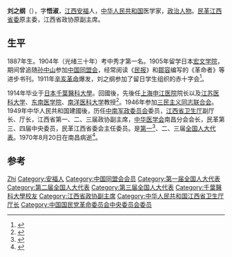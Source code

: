 {{Infobox officeholder
| 姓名     = 刘之纲
| 性別     = 男
| 出生日期 = 1887年
| 出生地點 = [[江西省|江西省]][[安福县|安福县]]
| 逝世日期 = 1970年8月20日
| 逝世地點 = 江西省[[南昌市|南昌市]]
| 母校     = [[千葉醫科大學|千葉醫科大學]]
| 政党     = [[中国国民党革命委员会|中国国民党革命委员会]]
}}
'''刘之纲'''（{{bd|1887年||1970年|8月20日|catIdx=Liu}}），字'''悟淑'''，[[江西省|江西]][[安福县|安福]]人，[[中华人民共和国|中华人民共和国]]医学家，[[政治人物|政治人物]]。[[民革江西省委|民革江西省委]]原主委，江西省政协原副主席。
==生平==
1887年生。1904年（光绪三十年）考中秀才第一名。1905年留学日本[[弘文学院|宏文学院]]，期间曾追随[[孙中山|孙中山]]参加[[中国同盟会|中国同盟会]]，经常阅读《[[民报|民报]]》和[[鄒容|鄒容]]编写的《革命者》等进步书刊。1911年[[辛亥革命|辛亥革命]]爆发，刘之纲参加了留日学生组织的赤十字会<ref>{{cite book |editor=吉安市地方志办公室 |title=《吉安人物》 |date=2004 |publisher=方志出版社 |isbn=7801921712 |page=127}}</ref>。

1914年毕业于[[日本|日本]][[千葉醫科大學|千葉醫科大學]]。回國後，先後任[[上海申江医院|上海申江医院]]院长以及[[江苏医科大学|江苏医科大学]]、[[东南医学院|东南医学院]]、[[南洋医科大学|南洋医科大学]]教授<ref>{{Cite web|title=刘之纲|url=http://www.huaxia.com/lasd/hxrwk/ddrw/dl/2003/09/493544.html|accessdate=2019-05-06|publisher=华夏经纬网|archive-date=2020-07-20|archive-url=https://web.archive.org/web/20200720211535/http://www.huaxia.com/lasd/hxrwk/ddrw/dl/2003/09/493544.html|dead-url=no}}</ref>。1946年参加[[三民主义同志联合会|三民主义同志联合会]]。1949年中华人民共和国建國後，历任[[中南军政委员会|中南军政委员会]]委员，[[江西省卫生厅|江西省卫生厅]]副厅长、厅长，江西省第一、二、三届政协副主席，[[中华医学会|中华医学会]]南昌分会会长，民革第三、四届中央委员，民革江西省委会主任委员。是[[第一届全国人民代表大会代表名单|第一]]<ref>{{cite book|author=全国人民代表大会常务委员会办公厅|title=中华人民共和国第一届全国人民代表大会代表名单|year=1955年|publisher=全国人民代表大会常务委员会办公厅|url=http://book.ucdrs.superlib.net/views/specific/2929/bookDetail.jsp?dxNumber=000005772167&d=546843D0AE2464CD1C95896344A85614&fenlei=04070402|access-date=2015-01-25|archive-date=2019-01-24|archive-url=https://web.archive.org/web/20190124105450/http://book.ucdrs.superlib.net/views/specific/2929/bookDetail.jsp?dxNumber=000005772167&d=546843D0AE2464CD1C95896344A85614&fenlei=04070402|dead-url=no}}</ref>、二、三届[[全国人大代表|全国人大代表]]。1970年8月20日在南昌病逝<ref>{{cite book |editor=江西省政协志编纂委员会 |title=《江西省政协志》 |date=1999 |location=[[合肥|合肥]] |publisher=[[黄山书社|黄山书社]] |isbn=7806304193 |page=207}}</ref>。

==参考==
{{reflist}}
{{Authority control}}
{{DEFAULTSORT:Liu}}
[[Category:劉姓|Zhi]]
[[Category:安福人|Category:安福人]]
[[Category:中国同盟会会员|Category:中国同盟会会员]]
[[Category:第一届全国人大代表|Category:第一届全国人大代表]]
[[Category:第二届全国人大代表|Category:第二届全国人大代表]]
[[Category:第三届全国人大代表|Category:第三届全国人大代表]]
[[Category:千葉醫科大學校友|Category:千葉醫科大學校友]]
[[Category:江西省政协副主席|Category:江西省政协副主席]]
[[Category:中华人民共和国江西省卫生厅厅长|Category:中华人民共和国江西省卫生厅厅长]]
[[Category:中国国民党革命委员会中央委员会委员|Category:中国国民党革命委员会中央委员会委员]]
